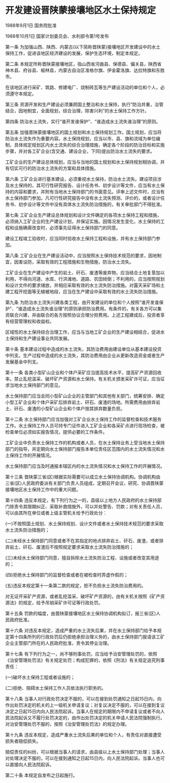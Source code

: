 # 开发建设晋陕蒙接壤地区水土保持规定

1988年9月1日 国务院批准　

1988年10月1日 国家计划委员会、水利部令第1号发布　

  

第一条 为加强山西、陕西、内蒙古(以下简称晋陕蒙)接壤地区开发建设中的水土保持工作，促进该地区经济建设的发展，保护生态环境，制定本规定。

第二条 本规定所称晋陕蒙接壤地区，指山西省河曲县、保德县、偏关县，陕西省神木县、府谷县、榆林县，内蒙古自治区准格尔旗、伊金霍洛旗、达拉特旗和东胜市。

在该地区进行采矿、筑路、修建电厂、烧制砖瓦等生产建设活动的单位和个人，必须遵守本规定。

第三条 资源开发和生产建设必须兼顾国土整治和水土保持，执行“防治并重，治管结合，因地制宜，全面规划，综合治理，除害兴利”的水土保持工作方针。

第四条 防治水土流失，实行“谁开发谁保护”、“谁造成水土流失谁治理”的原则。

第五条 加强晋陕蒙接壤地区的国土规划和水土保持规划工作。国土规划，应当将防治水土流失作为重要内容。水土保持规划，应当以市、县、旗和流域为单位编制，具体规定规划区内水土流失的综合治理措施，确定各个阶段的防治目标和实施步骤，并对各工矿企业(含交通、建设企业，下同)提出防治水土流失的要求。

工矿企业的生产建设总体规划，应当与当地的国土规划和水土保持规划相协调，并有切实可行的防治水土流失的方案和具体措施。

第六条 工矿企业进行基本建设，必须重视水土保持，防治水土流失。建设项目涉及水土保持的，其可行性研究报告、设计任务书、初步设计等文件，应当有水土保持的内容和要求，并附有当地水土保持部门的书面意见。评审上述文件时，应当有水土保持部门参加。凡可行性研究报告中没有水土流失预测、评价的，或者设计任务书、初步设计等文件中没有具体水土流失防治措施的，有关审批部门不得批准。

第七条 工矿企业生产建设总体规划和设计文件确定的各项水土保持工程和措施，必须纳入工矿企业的生产建设计划，并保证实施。因情况发生变化，水土保持的工程和设施确需改变时，必须事先征得水土保持部门的同意。

建设工程竣工验收时，应当同时验收水土保持工程和设施，并有水土保持部门参加。

第八条 工矿企业在生产建设活动中，应当按照水土保持技术规范的要求，因地制宜，因害设防，采取有效的工程措施和生物措施，防治水土流失。

工矿企业在生产建设中产生的岩土、矸石、废渣等废弃物，应当结合土地复垦加以利用，不得向河道、水库、行洪滩地、道路、农田倾倒；不利用的，应当按照规划和设计文件的要求储放，并相应采取有效的水土流失防治措施。对露天采矿场和土建工程开挖面等无植被地段，应当在生产建设中采取有效的水土流失防治措施。

第九条 为防治水土流失兴建各类工程，由开发建设的单位和个人按照“谁开发谁保护”、“谁造成水土流失谁治理”的原则承担防治费用。有条件的，有关各方可以集资联合兴建，并由联合的各方按照协议合理分担费用。上述工程建成后，投资者享有经营管理权和收益权。

区域性的水土保持综合治理工作，应当与当地工矿企业的生产建设相结合，促进水土保持和生产建设事业共同发展。

第十条 基本建设过程中造成的水土流失，其防治费用由建设单位从基本建设投资中列支。生产过程中造成的水土流失，其防治费用由企业从更新改造资金或者生产发展基金中列支。

第十一条 各类小型矿山企业和个体户采矿应当提高技术水平，提高矿产资源回收率。禁止乱挖滥采、破坏矿产资源和水土保持。有关机关颁发采矿许可证，应当征求当地水土保持部门的意见。

水土保持部门应当会同小型矿山企业的主管部门和其他有关部门，统筹安排、确定小型工矿企业和个体户采矿后排弃岩土、矸石、废渣的场地。所需费用由排弃岩土、矸石、废渣的小型矿山企业和个体户按其排弃数量负担。

第十二条 水土保持部门应当加强对工矿企业水土保持工作的监督检查和技术服务工作。水土保持工作人员可持专门证件进入工矿企业和各采矿点进行现场检查，被检查单位必须如实报告情况，提供必要的工作条件。

工矿企业中负责水土保持工作的机构或者人员，在水土保持业务上受当地水土保持部门的指导，并定期向水土保持部门报告本单位责任区范围内的水土流失情况和水土保持工作的开展情况。

水土保持部门应当及时通报本辖区内的水土流失情况和水土保持工作的开展情况。

第十三条 晋陕蒙三省(区)根据实际需要可以成立水土保持协调机构。协调机构由三省(区)人民政府委派有关部门负责人员组成，定期召开会议，研究、协调晋陕蒙接壤地区水土保持工作中的重大问题。

第十四条 违反本规定，有下列行为之一的，县级以上地方人民政府的水土保持部门除责令其限期纠正、采取补救措施外，可以并处警告、罚款；对有关责任人员，可以由其所在单位或者上级主管机关给予行政处分：

(一)不按照国土规划、水土保持规划、设计文件或者水土保持技术规范的要求采取水土流失防治措施的；

(二)未经水土保持部门同意或者不在其指定的地点排弃岩土、矸石、废渣，或者排弃岩土、矸石、废渣后不按照规定要求采取水土流失防治措施的；

(三)未经水土保持部门同意，擅自拆除水土流失防治工程、设施或者改变其用途的；

(四)拒绝水土保持部门的监督检查或者在被检查时弄虚作假的；

(五)违反本规定第十一条第二款的规定，拒不负担水土流失防治费用的。

对无证开采矿产资源，或者乱挖滥采、破坏矿产资源的，由有关机关按照《矿产资源法》的规定，给予吊销采矿许可证等行政处罚。

第十五条 罚款的幅度，由晋陕蒙接壤地区水土保持协调机构拟订，报三省(区)人民政府批准。

第十六条 对违反本规定，造成严重的水土流失后果，并在水土保持部门给予本规定第十四条所列的行政处罚后仍拒绝承担治理义务的，由水土保持部门报请该工矿企业主管部门所在的人民政府批准，责令其停业治理。

第十七条 有下列行为之一，尚不够刑事处罚，应当给予治安管理处罚的，依照《治安管理处罚法》有关规定处罚；构成犯罪的，依照《刑法》有关规定追究刑事责任：

(一)破坏水土保持工程或者设施的；

(二)拒绝、阻碍水土保持工作人员依法执行职务的。

第十八条 当事人对行政处罚决定不服的，可以在接到处罚通知之日起15日内，向作出处罚决定的机关的上一级机关申请复议；对复议决定不服的，可以在接到复议决定之日起15日内向人民法院起诉。当事人在规定的期限内不申请复议或者不向人民法院起诉又不履行处罚决定的，由作出处罚决定的机关申请人民法院强制执行。对治安管理处罚不服的，按照《治安管理处罚法》的规定办理。

第十九条 违反本规定，造成严重水土流失后果的单位和个人，有责任对直接遭受损失者赔偿损失。

赔偿责任的纠纷，可以根据当事人的请求，由县级以上水土保持部门处理；当事人对处理决定不服的，可以在接到通知之日起15日内，向人民法院起诉。当事人也可以直接向人民法院起诉。

第二十条 本规定自发布之日起施行。